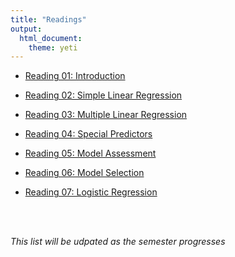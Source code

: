 ```yaml
---
title: "Readings"
output: 
  html_document: 
    theme: yeti
---
```


- [Reading 01: Introduction](https://www2.stat.duke.edu/courses/Spring19/sta210.001/reading/reading-01.html)

- [Reading 02: Simple Linear Regression](https://www2.stat.duke.edu/courses/Spring19/sta210.001/reading/reading-02.html)

- [Reading 03: Multiple Linear Regression](https://www2.stat.duke.edu/courses/Spring19/sta210.001/reading/reading-03.html)

- [Reading 04: Special Predictors](https://www2.stat.duke.edu/courses/Spring19/sta210.001/reading/reading-04.html)

- [Reading 05: Model Assessment ](https://www2.stat.duke.edu/courses/Spring19/sta210.001/reading/reading-05.html)

- [Reading 06: Model Selection](https://www2.stat.duke.edu/courses/Spring19/sta210.001/reading/reading-06.html)

- [Reading 07: Logistic Regression](https://www2.stat.duke.edu/courses/Spring19/sta210.001/reading/reading-07.html)

<!--- [Reading 08: Logistic Regression](https://www2.stat.duke.edu/courses/Spring19/sta210.001/reading/reading-08.html) -->
<br>
<br>

*This list will be udpated as the semester progresses*
